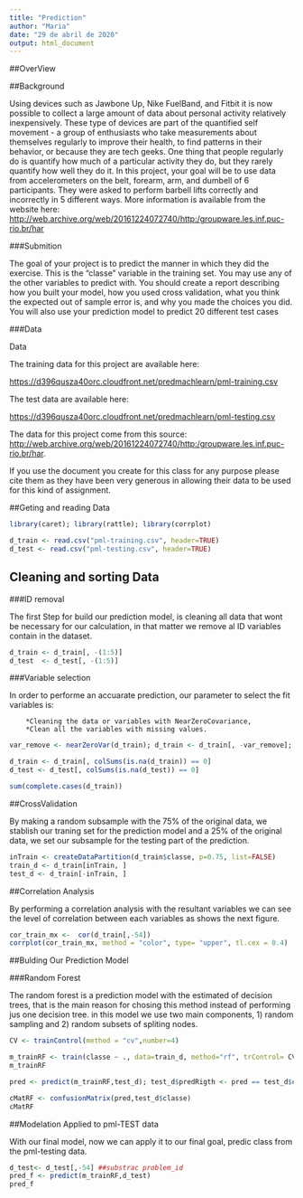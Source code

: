```yaml
---
title: "Prediction"
author: "Maria"
date: "29 de abril de 2020"
output: html_document
---
```


##OverView


##Background

Using devices such as Jawbone Up, Nike FuelBand, and Fitbit it is now possible to collect a large amount of data about personal activity relatively inexpensively. These type of devices are part of the quantified self movement - a group of enthusiasts who take measurements about themselves regularly to improve their health, to find patterns in their behavior, or because they are tech geeks. One thing that people regularly do is quantify how much of a particular activity they do, but they rarely quantify how well they do it. In this project, your goal will be to use data from accelerometers on the belt, forearm, arm, and dumbell of 6 participants. They were asked to perform barbell lifts correctly and incorrectly in 5 different ways. More information is available from the website here: <http://web.archive.org/web/20161224072740/http:/groupware.les.inf.puc-rio.br/har>

###Submition

The goal of your project is to predict the manner in which they did the exercise. This is the "classe" variable in the training set. You may use any of the other variables to predict with. You should create a report describing how you built your model, how you used cross validation, what you think the expected out of sample error is, and why you made the choices you did. You will also use your prediction model to predict 20 different test cases

###Data

Data

The training data for this project are available here:

<https://d396qusza40orc.cloudfront.net/predmachlearn/pml-training.csv>

The test data are available here:

<https://d396qusza40orc.cloudfront.net/predmachlearn/pml-testing.csv>

The data for this project come from this source: <http://web.archive.org/web/20161224072740/http:/groupware.les.inf.puc-rio.br/har>. 

If you use the document you create for this class for any purpose please cite them as they have been very generous in allowing their data to be used for this kind of assignment.

##Geting and reading Data
```r
library(caret); library(rattle); library(corrplot)

d_train <- read.csv("pml-training.csv", header=TRUE)
d_test <- read.csv("pml-testing.csv", header=TRUE)
```

## Cleaning and sorting Data 

###ID removal

The first Step for build our prediction model, is cleaning all data that wont be necessary for our calculation, in that matter we remove al ID variables contain in the dataset.

```r

d_train <- d_train[, -(1:5)]
d_test  <- d_test[, -(1:5)]
```

###Variable selection 

In order to performe an accuarate prediction, our parameter to select the fit variables is:
        
        *Cleaning the data or variables with NearZeroCovariance,
        *Clean all the variables with missing values.

```r
var_remove <- nearZeroVar(d_train); d_train <- d_train[, -var_remove]; d_test  <- d_test[, -var_remove]

d_train <- d_train[, colSums(is.na(d_train)) == 0]
d_test <- d_test[, colSums(is.na(d_test)) == 0]

sum(complete.cases(d_train))
```

##CrossValidation

By making a random subsample with the 75% of the original data, we stablish our traning set for the prediction model and a 25% of the original data, we set our subsample for the testing part of the prediction.

```r
inTrain <- createDataPartition(d_train$classe, p=0.75, list=FALSE)
train_d <- d_train[inTrain, ]
test_d <- d_train[-inTrain, ]

```

##Correlation Analysis

By performing a correlation analysis with the resultant variables we can see the level of correlation between each variables as shows the next figure.

```r
cor_train_mx <-  cor(d_train[,-54])
corrplot(cor_train_mx, method = "color", type= "upper", tl.cex = 0.4)

```
##Bulding Our Prediction Model 

###Random Forest

The random forest is a prediction  model with the estimated of decision trees, that is the main reason for chosing this method instead of performing jus one decision tree. in this model we use two main components, 1) random sampling and 2) random subsets of spliting nodes.

```r

CV <- trainControl(method = "cv",number=4)

m_trainRF <- train(classe ~ ., data=train_d, method="rf", trControl= CV )
m_trainRF

pred <- predict(m_trainRF,test_d); test_d$predRigth <- pred == test_d$classe

cMatRF <- confusionMatrix(pred,test_d$classe)
cMatRF

```

##Modelation Applied to pml-TEST data 

With our final model, now we can apply it to our final goal, predic class from the pml-testing data. 

```r

d_test<- d_test[,-54] ##substrac problem_id
pred_f <- predict(m_trainRF,d_test)
pred_f
```



